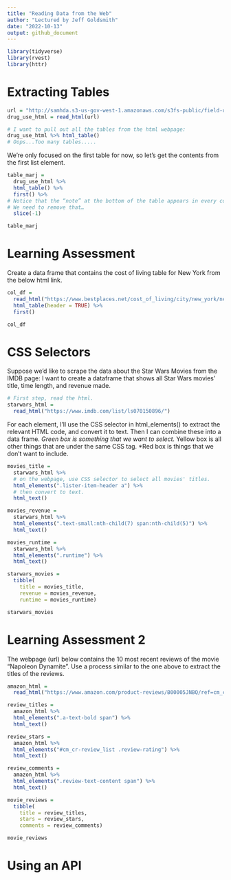 ```yaml
---
title: "Reading Data from the Web"
author: "Lectured by Jeff Goldsmith"
date: "2022-10-13"
output: github_document
---
```


```r
library(tidyverse)
library(rvest)
library(httr)
```

# Extracting Tables

```r
url = "http://samhda.s3-us-gov-west-1.amazonaws.com/s3fs-public/field-uploads/2k15StateFiles/NSDUHsaeShortTermCHG2015.htm"
drug_use_html = read_html(url)

# I want to pull out all the tables from the html webpage:
drug_use_html %>% html_table()
# Oops...Too many tables.....
```

We’re only focused on the first table for now, so let’s get the contents from the first list element.
```r
table_marj = 
  drug_use_html %>% 
  html_table() %>% 
  first() %>% 
# Notice that the “note” at the bottom of the table appears in every column in the first row.
# We need to remove that…
  slice(-1) 

table_marj
```


# Learning Assessment

Create a data frame that contains the cost of living table for New York from the below html link.
```r
col_df = 
  read_html("https://www.bestplaces.net/cost_of_living/city/new_york/new_york") %>% 
  html_table(header = TRUE) %>% 
  first()

col_df
```


# CSS Selectors

Suppose we’d like to scrape the data about the Star Wars Movies from the IMDB page: I want to create a dataframe that shows all Star Wars movies'
title, time length, and revenue made.

```r
# First step, read the html.
starwars_html = 
  read_html("https://www.imdb.com/list/ls070150896/")
```

For each element, I’ll use the CSS selector in html_elements() to extract the relevant HTML code, and convert it to text. Then I can combine these into a data frame.
*Green box is something that we want to select.
*Yellow box is all other things that are under the same CSS tag.
*Red box is things that we don't want to include.
```r
movies_title = 
  starwars_html %>%
  # on the webpage, use CSS selector to select all movies' titles.
  html_elements(".lister-item-header a") %>%
  # then convert to text.
  html_text()

movies_revenue = 
  starwars_html %>%
  html_elements(".text-small:nth-child(7) span:nth-child(5)") %>%
  html_text()

movies_runtime = 
  starwars_html %>%
  html_elements(".runtime") %>%
  html_text()

starwars_movies = 
  tibble(
    title = movies_title,
    revenue = movies_revenue,
    runtime = movies_runtime)

starwars_movies
```


# Learning Assessment 2

The webpage (url) below contains the 10 most recent reviews of the movie “Napoleon Dynamite”. Use a process similar to the one above to extract the titles of the reviews.

```r
amazon_html = 
  read_html("https://www.amazon.com/product-reviews/B00005JNBQ/ref=cm_cr_arp_d_viewopt_rvwer?ie=UTF8&reviewerType=avp_only_reviews&sortBy=recent&pageNumber=1")

review_titles = 
  amazon_html %>% 
  html_elements(".a-text-bold span") %>% 
  html_text()

review_stars = 
  amazon_html %>% 
  html_elements("#cm_cr-review_list .review-rating") %>% 
  html_text()

review_comments = 
  amazon_html %>% 
  html_elements(".review-text-content span") %>% 
  html_text()

movie_reviews = 
  tibble(
    title = review_titles,
    stars = review_stars,
    comments = review_comments)

movie_reviews
```


# Using an API


